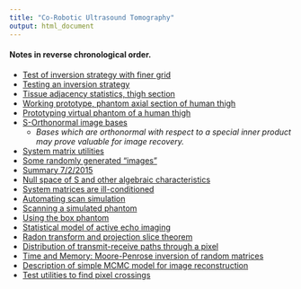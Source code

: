 ```yaml
---
title: "Co-Robotic Ultrasound Tomography"
output: html_document
---
```


#### Notes in reverse chronological order.
* [Test of inversion strategy with finer grid](www/inversion_test_2.html)
* [Testing an inversion strategy](www/test_smooth.html)
* [Tissue adjacency statistics, thigh section](www/tissue_transitions_thigh.html)
* [Working prototype, phantom axial section of human thigh](www/thigh_working_prototype.html)
* [Prototyping virtual phantom of a human thigh](www/inkscaping.html)
* [S-Orthonormal image bases](www/pix_alternatives.html)
    + *Bases which are orthonormal with respect to a special inner product may prove valuable for image recovery.*
* [System matrix utilities](www/writing_sysmat_utils.html)
* [Some randomly generated "images"](www/random_images.html)
* [Summary 7/2/2015](www/summary_2015_7_2.html)
* [Null space of S and other algebraic characteristics](www/S_kernel_etc.html)
* [System matrices are ill-conditioned](www/ill_conditioned_S.html)
* [Automating scan simulation](www/using_box_scanner.html)
* [Scanning a simulated phantom](www/sim_scan_1.html)
* [Using the box phantom](www/using_box_phantom.html)
* [Statistical model of active echo imaging](www/mcmc_ae.html)
* [Radon transform and projection slice theorem](www/radon_slice.html)
* [Distribution of transmit-receive paths through a pixel](www/distr_lines_thru_pixel.html)
* [Time and Memory: Moore-Penrose inversion of random matrices](www/time_memory_1.html)
* [Description of simple MCMC model for image reconstruction](www/MCMC_model_1.html)
* [Test utilities to find pixel crossings](www/utilTests.html)
